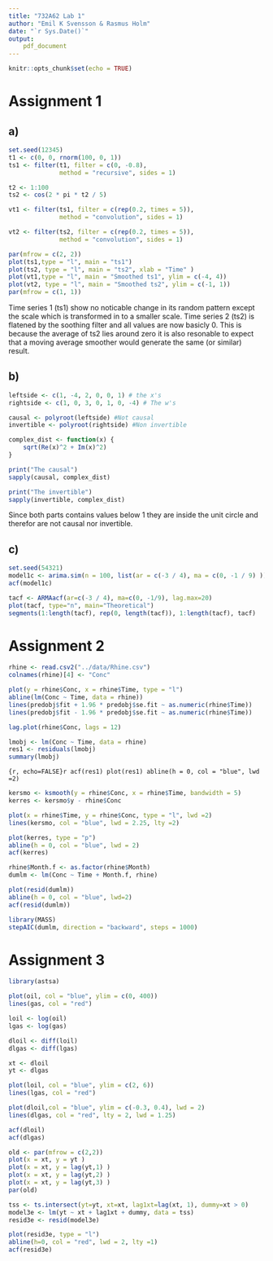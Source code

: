 ```yaml
---
title: "732A62 Lab 1"
author: "Emil K Svensson & Rasmus Holm"
date: "`r Sys.Date()`"
output:
    pdf_document
---
```


```r
knitr::opts_chunk$set(echo = TRUE)
```

# Assignment 1

## a)

```r
set.seed(12345)
t1 <- c(0, 0, rnorm(100, 0, 1))
ts1 <- filter(t1, filter = c(0, -0.8),
              method = "recursive", sides = 1)

t2 <- 1:100
ts2 <- cos(2 * pi * t2 / 5)

vt1 <- filter(ts1, filter = c(rep(0.2, times = 5)),
              method = "convolution", sides = 1)

vt2 <- filter(ts2, filter = c(rep(0.2, times = 5)),
              method = "convolution", sides = 1)
```

```r
par(mfrow = c(2, 2))
plot(ts1,type = "l", main = "ts1")
plot(ts2, type = "l", main = "ts2", xlab = "Time" )
plot(vt1,type = "l", main = "Smoothed ts1", ylim = c(-4, 4))
plot(vt2, type = "l", main = "Smoothed ts2", ylim = c(-1, 1))
par(mfrow = c(1, 1))
```

Time series 1 (ts1) show no noticable change in its random pattern except the scale which is transformed in to a smaller scale. Time series 2 (ts2) is flatened by the soothing filter and all values are now basicly 0. This is because the average of ts2 lies around zero it is also resonable to expect that a moving average smoother would generate the same (or similar) result.

## b)

```r
leftside <- c(1, -4, 2, 0, 0, 1) # the x's
rightside <- c(1, 0, 3, 0, 1, 0, -4) # The w's

causal <- polyroot(leftside) #Not causal
invertible <- polyroot(rightside) #Non invertible

complex_dist <- function(x) {
    sqrt(Re(x)^2 + Im(x)^2)
}

print("The causal")
sapply(causal, complex_dist)

print("The invertible")
sapply(invertible, complex_dist)
```

Since both parts contains values below 1 they are inside the unit circle and therefor are not causal nor invertible.

## c)

```r
set.seed(54321)
model1c <- arima.sim(n = 100, list(ar = c(-3 / 4), ma = c(0, -1 / 9) ))
acf(model1c)

tacf <- ARMAacf(ar=c(-3 / 4), ma=c(0, -1/9), lag.max=20)
plot(tacf, type="n", main="Theoretical")
segments(1:length(tacf), rep(0, length(tacf)), 1:length(tacf), tacf)
```

# Assignment 2

```r
rhine <- read.csv2("../data/Rhine.csv")
colnames(rhine)[4] <- "Conc"
```

```r
plot(y = rhine$Conc, x = rhine$Time, type = "l")
abline(lm(Conc ~ Time, data = rhine))
lines(predobj$fit + 1.96 * predobj$se.fit ~ as.numeric(rhine$Time))
lines(predobj$fit - 1.96 * predobj$se.fit ~ as.numeric(rhine$Time))

lag.plot(rhine$Conc, lags = 12)
```

```r
lmobj <- lm(Conc ~ Time, data = rhine)
res1 <- residuals(lmobj)
summary(lmobj)
```

```{r, echo=FALSE}r
acf(res1)
plot(res1)
abline(h = 0, col = "blue", lwd =2)
```

```r
kersmo <- ksmooth(y = rhine$Conc, x = rhine$Time, bandwidth = 5)
kerres <- kersmo$y - rhine$Conc
```

```r
plot(x = rhine$Time, y = rhine$Conc, type = "l", lwd =2)
lines(kersmo, col = "blue", lwd = 2.25, lty =2)

plot(kerres, type = "p")
abline(h = 0, col = "blue", lwd = 2)
acf(kerres)
```

```r
rhine$Month.f <- as.factor(rhine$Month)
dumlm <- lm(Conc ~ Time + Month.f, rhine)
```

```r
plot(resid(dumlm))
abline(h = 0, col = "blue", lwd=2)
acf(resid(dumlm))
```

```r
library(MASS)
stepAIC(dumlm, direction = "backward", steps = 1000)
```

# Assignment 3

```r
library(astsa)

plot(oil, col = "blue", ylim = c(0, 400))
lines(gas, col = "red")

loil <- log(oil)
lgas <- log(gas)

dloil <- diff(loil)
dlgas <- diff(lgas)

xt <- dloil
yt <- dlgas
```

```r
plot(loil, col = "blue", ylim = c(2, 6))
lines(lgas, col = "red")
```

```r
plot(dloil,col = "blue", ylim = c(-0.3, 0.4), lwd = 2)
lines(dlgas, col = "red", lty = 2, lwd = 1.25)

acf(dloil)
acf(dlgas)
```

```r
old <- par(mfrow = c(2,2))
plot(x = xt, y = yt )
plot(x = xt, y = lag(yt,1) )
plot(x = xt, y = lag(yt,2) )
plot(x = xt, y = lag(yt,3) )
par(old)
```

```r
tss <- ts.intersect(yt=yt, xt=xt, lag1xt=lag(xt, 1), dummy=xt > 0)
model3e <- lm(yt ~ xt + lag1xt + dummy, data = tss)
resid3e <- resid(model3e)
```

```r
plot(resid3e, type = "l")
abline(h=0, col = "red", lwd = 2, lty =1)
acf(resid3e)
```
